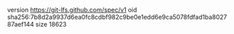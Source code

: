 version https://git-lfs.github.com/spec/v1
oid sha256:7b8d2a9937d6ea0fc8cdbf982c9be0e1edd6e9ca5078fdfad1ba802787aef144
size 18623
